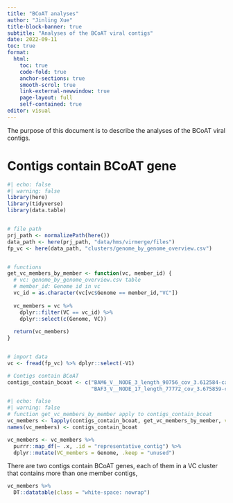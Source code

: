 ```yaml
---
title: "BCoAT analyses"
author: "Jinling Xue"
title-block-banner: true
subtitle: "Analyses of the BCoAT viral contigs"
date: 2022-09-11
toc: true
format:
  html:
    toc: true
    code-fold: true
    anchor-sections: true
    smooth-scrol: true
    link-external-newwindow: true
    page-layout: full
    self-contained: true
editor: visual
---
```


The purpose of this document is to describe the analyses of the BCoAT viral contigs.

# Contigs contain BCoAT gene

```r
#| echo: false
#| warning: false
library(here)
library(tidyverse)
library(data.table)


# file path
prj_path <- normalizePath(here())
data_path <- here(prj_path, "data/hms/virmerge/files")
fp_vc <- here(data_path, "clusters/genome_by_genome_overview.csv")


# functions
get_vc_members_by_member <- function(vc, member_id) {
  # vc: genome_by_genome_overview.csv table
  # member_id: Genome id in vc
  vc_id = as.character(vc[vc$Genome == member_id,"VC"])
  
  vc_members = vc %>% 
    dplyr::filter(VC == vc_id) %>% 
    dplyr::select(c(Genome, VC))
  
  return(vc_members)
}


# import data
vc <- fread(fp_vc) %>% dplyr::select(-V1)
```

```r
# Contigs contain BCoAT
contigs_contain_bcoat <- c("BAM6_V__NODE_3_length_90756_cov_3.612584-cat_2",
                           "BAF3_V__NODE_17_length_77772_cov_3.675859-cat_2")
```

```r
#| echo: false
#| warning: false
# function get_vc_members_by_member apply to contigs_contain_bcoat
vc_members <- lapply(contigs_contain_bcoat, get_vc_members_by_member, vc = vc)
names(vc_members) <- contigs_contain_bcoat

vc_members <- vc_members %>% 
  purrr::map_df(~ .x, .id = "representative_contig") %>% 
  dplyr::mutate(VC_members = Genome, .keep = "unused")
```

There are two contigs contain BCoAT genes, each of them in a VC cluster that contains more than one member contigs,

```r
vc_members %>% 
  DT::datatable(class = "white-space: nowrap")
```
